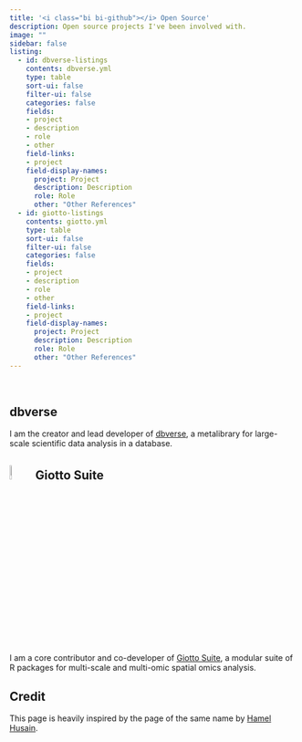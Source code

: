 ```yaml
---
title: '<i class="bi bi-github"></i> Open Source'
description: Open source projects I've been involved with.
image: ""
sidebar: false
listing: 
  - id: dbverse-listings
    contents: dbverse.yml
    type: table
    sort-ui: false
    filter-ui: false
    categories: false
    fields: 
    - project
    - description
    - role
    - other
    field-links:
    - project
    field-display-names:
      project: Project
      description: Description
      role: Role
      other: "Other References"
  - id: giotto-listings
    contents: giotto.yml
    type: table
    sort-ui: false
    filter-ui: false
    categories: false
    fields: 
    - project
    - description
    - role
    - other
    field-links:
    - project
    field-display-names:
      project: Project
      description: Description
      role: Role
      other: "Other References"
---
```


<br>

## dbverse

I am the creator and lead developer of  [dbverse](https://github.com/drieslab/dbverse), a metalibrary for large-scale scientific data analysis in a database.

::: {#dbverse-listings}
:::

## ![](./images/GiottoLogo.png){width="8%"} Giotto Suite

I am a core contributor and co-developer of [Giotto Suite](https://github.com/drieslab/Giotto), a modular suite of R packages for multi-scale and multi-omic spatial omics analysis. 

::: {#giotto-listings}
:::

## Credit

This page is heavily inspired by the page of the same name by [Hamel Husain](https://github.com/hamelsmu/hamel-site).